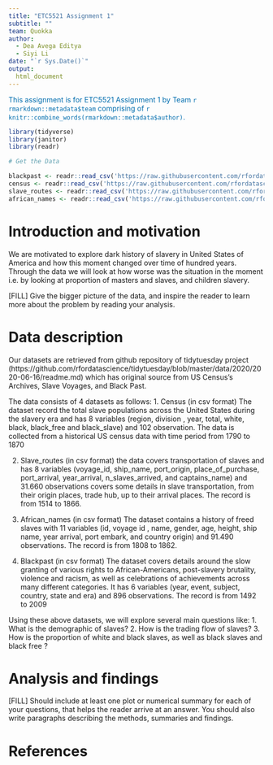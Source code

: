 ```yaml
---
title: "ETC5521 Assignment 1"
subtitle: ""
team: Quokka
author:
  - Dea Avega Editya
  - Siyi Li
date: "`r Sys.Date()`"
output: 
  html_document
---
```


[This assignment is for ETC5521 Assignment 1 by Team `r rmarkdown::metadata$team` comprising of `r knitr::combine_words(rmarkdown::metadata$author)`.]{style="color:#006DAE;"}

```r
library(tidyverse)
library(janitor)
library(readr)

```


```r
# Get the Data

blackpast <- readr::read_csv('https://raw.githubusercontent.com/rfordatascience/tidytuesday/master/data/2020/2020-06-16/blackpast.csv')
census <- readr::read_csv('https://raw.githubusercontent.com/rfordatascience/tidytuesday/master/data/2020/2020-06-16/census.csv')
slave_routes <- readr::read_csv('https://raw.githubusercontent.com/rfordatascience/tidytuesday/master/data/2020/2020-06-16/slave_routes.csv')
african_names <- readr::read_csv('https://raw.githubusercontent.com/rfordatascience/tidytuesday/master/data/2020/2020-06-16/african_names.csv')

```


# Introduction and motivation

We are motivated to explore dark history of slavery in United States of America and how this moment changed over time of hundred years. Through the data we will look at how worse was the situation in the moment i.e. by looking at proportion of masters and slaves, and children slavery.

[FILL] Give the bigger picture of the data, and inspire the reader to learn more about the problem by reading your analysis. 

# Data description

<!-- Write your data description under the header “Data description” in index.Rmd. A data description should tell the reader the source of the data, and detail the structure of the data, including variables, time frame of collection, collection methods. -->

Our datasets are retrieved from github repository of tidytuesday project (https://github.com/rfordatascience/tidytuesday/blob/master/data/2020/2020-06-16/readme.md) which has original source from US Census's Archives, Slave Voyages, and Black Past. 

The data consists of 4 datasets as follows:
1. Census (in csv format)
  The dataset record the total slave populations across the United States during the slavery era and has 8 variables (region, division , year, total, white, black, black_free and black_slave) and 102 observation. The data is collected from a historical US census data with time period from 1790 to 1870 

2. Slave_routes (in csv format) 
  the data covers transportation of slaves and has 8 variables (voyage_id, ship_name, port_origin, place_of_purchase, port_arrival, year_arrival, n_slaves_arrived, and captains_name) and 31.660 observations covers some details in slave transportation, from their origin places, trade hub, up to their arrival places. The record is from 1514 to 1866.
  
3. African_names (in csv format)
  The dataset contains a history of freed slaves with 11 variables (id, voyage id , name, gender, age, height, ship name, year arrival, port embark, and country origin) and 91.490 observations. The record is from 1808 to 1862.

4. Blackpast (in csv format)
  The dataset covers details around the slow granting of various rights to African-Americans, post-slavery brutality, violence and racism, as well as celebrations of achievements across many different categories. It has 6 variables (year, event, subject, country, state and era) and 896 observations. The record is from 1492 to 2009

Using these above datasets, we will explore several main questions like:
1. What is the demographic of slaves?
2. How is the trading flow of slaves?
3. How is the proportion of white and black slaves, as well as black slaves and black free ?


# Analysis and findings

<!-- Brainstorm what questions would be possible to answer with this data (and only this data). Articulate the primary question, and then three secondary questions. -->

[FILL] Should include at least one plot or numerical summary for each of your questions, that helps the reader arrive at an answer. You should also write paragraphs describing the methods, summaries and findings. 

# References
